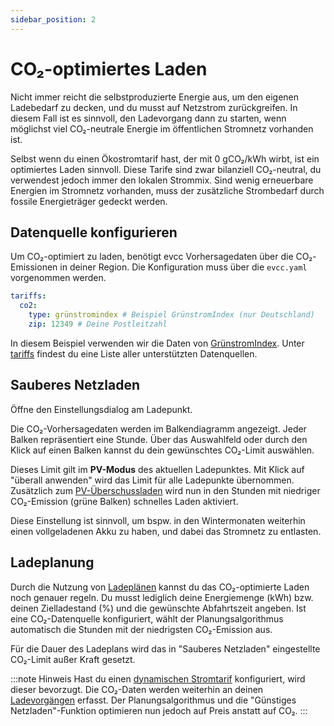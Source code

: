 ```yaml
---
sidebar_position: 2
---
```



# CO₂-optimiertes Laden

Nicht immer reicht die selbstproduzierte Energie aus, um den eigenen Ladebedarf zu decken, und du musst auf Netzstrom zurückgreifen.
In diesem Fall ist es sinnvoll, den Ladevorgang dann zu starten, wenn möglichst viel CO₂-neutrale Energie im öffentlichen Stromnetz vorhanden ist.

Selbst wenn du einen Ökostromtarif hast, der mit 0 gCO₂/kWh wirbt, ist ein optimiertes Laden sinnvoll.
Diese Tarife sind zwar bilanziell CO₂-neutral, du verwendest jedoch immer den lokalen Strommix.
Sind wenig erneuerbare Energien im Stromnetz vorhanden, muss der zusätzliche Strombedarf durch fossile Energieträger gedeckt werden.

## Datenquelle konfigurieren

Um CO₂-optimiert zu laden, benötigt evcc Vorhersagedaten über die CO₂-Emissionen in deiner Region.
Die Konfiguration muss über die `evcc.yaml` vorgenommen werden.

```yaml
tariffs:
  co2:
    type: grünstromindex # Beispiel GrünstromIndex (nur Deutschland)
    zip: 12349 # Deine Postleitzahl
```

In diesem Beispiel verwenden wir die Daten von [GrünstromIndex](https://www.gruenstromindex.de/).
Unter [tariffs](../reference/configuration/tariffs/#co2) findest du eine Liste aller unterstützten Datenquellen.

## Sauberes Netzladen

Öffne den Einstellungsdialog am Ladepunkt.

<Screenshot
  name="features/screenshots/co2-loadpoint-settings"
  caption="Einstellungen am Ladepunkt"
/>

Die CO₂-Vorhersagedaten werden im Balkendiagramm angezeigt.
Jeder Balken repräsentiert eine Stunde.
Über das Auswahlfeld oder durch den Klick auf einen Balken kannst du dein gewünschtes CO₂-Limit auswählen.

<Screenshot
  name="features/screenshots/co2-modal"
  caption="Screenshot vom Smartes Netzladen Dialog mit eingestelltem CO₂-Limit"
/>

Dieses Limit gilt im **PV-Modus** des aktuellen Ladepunktes.
Mit Klick auf "überall anwenden" wird das Limit für alle Ladepunkte übernommen.
Zusätzlich zum [PV-Überschussladen](./solar-charging) wird nun in den Stunden mit niedriger CO₂-Emission (grüne Balken) schnelles Laden aktiviert.

Diese Einstellung ist sinnvoll, um bspw. in den Wintermonaten weiterhin einen vollgeladenen Akku zu haben, und dabei das Stromnetz zu entlasten.

## Ladeplanung

Durch die Nutzung von [Ladeplänen](./plans) kannst du das CO₂-optimierte Laden noch genauer regeln.
Du musst lediglich deine Energiemenge (kWh) bzw. deinen Zielladestand (%) und die gewünschte Abfahrtszeit angeben.
Ist eine CO₂-Datenquelle konfiguriert, wählt der Planungsalgorithmus automatisch die Stunden mit der niedrigsten CO₂-Emission aus.

<Screenshot
  name="features/screenshots/co2-plan"
  caption="Screenshot des Ladeplan Dialogs mit optimierter CO₂-Ladung"
/>

Für die Dauer des Ladeplans wird das in "Sauberes Netzladen" eingestellte CO₂-Limit außer Kraft gesetzt.

:::note Hinweis
Hast du einen [dynamischen Stromtarif](./dynamic-prices) konfiguriert, wird dieser bevorzugt.
Die CO₂-Daten werden weiterhin an deinen [Ladevorgängen](./sessions) erfasst.
Der Planungsalgorithmus und die "Günstiges Netzladen"-Funktion optimieren nun jedoch auf Preis anstatt auf CO₂.
:::
